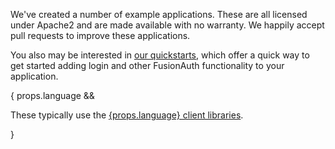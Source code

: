 We've created a number of example applications. These are all licensed under Apache2 and are made available with no warranty. We happily accept pull requests to improve these applications.

You also may be interested in [our quickstarts](/docs/quickstarts/), which offer a quick way to get started adding login and other FusionAuth functionality to your application.

{ props.language && 
<p>These typically use the <a href={'/docs/sdks/' + props.language}>{props.language} client libraries</a>.</p>
}
